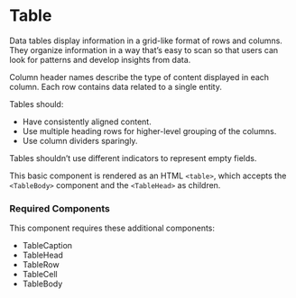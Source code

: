 
<Meta title="Components/Table/Table" />

# Table

Data tables display information in a grid-like format of rows and columns. 
They organize information in a way that’s easy to scan so that users can look for patterns and develop insights from data. 

Column header names describe the type of content displayed in each column. 
Each row contains data related to a single entity.

Tables should:
- Have consistently aligned content.
- Use multiple heading rows for higher-level grouping of the columns.
- Use column dividers sparingly.

Tables shouldn’t use different indicators to represent empty fields.

This basic component is rendered as an HTML `<table>`, which accepts the `<TableBody>` component and the `<TableHead>` as children.

### Required Components

This component requires these additional components: 

- TableCaption
- TableHead
- TableRow
- TableCell
- TableBody